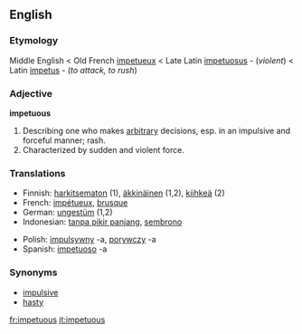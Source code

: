 ==English==

===Etymology===

Middle English < Old French [[impetueux]] < Late Latin [[impetuosus]] - (''violent'') < Latin [[impetus]] - (''to attack, to rush'') 

=== Adjective ===

'''impetuous'''

# Describing one who makes [[arbitrary]] decisions, esp. in an impulsive and forceful manner; rash.
# Characterized by sudden and violent force.

=== Translations ===
{{top}}
<!--languages from A to I go here-->
*Finnish: [[harkitsematon]] (1), [[äkkinäinen]] (1,2), [[kiihkeä]] (2)
*French: [[impétueux]], [[brusque]]
*German: [[ungestüm]] (1,2)
*Indonesian: [[tanpa pikir panjang]], [[sembrono]]
{{mid}}
<!--languages from J to Z go here-->
*Polish: [[impulsywny]] -a, [[porywczy]] -a
*Spanish: [[impetuoso]] -a
{{bottom}}

=== Synonyms ===
*[[impulsive]]
*[[hasty]]
[[fr:impetuous]]
[[it:impetuous]]